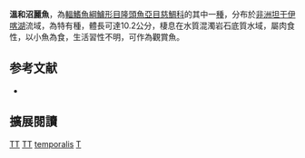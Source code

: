 {{Speciesbox
| name = 溫和沼麗魚
| status = LC
| status_system = IUCN3.1
| image = 
| image_width = 240px
| genus = Telmatochromis
| species = temporalis
| authority = [[Boulenger|Boulenger]], 1898
| synonyms = *''Julidochromis macrolepis''<br /><small>Borodin, 1931</small>
*''Lamprologus macrolepis''<br /><small>Borodin, 1931</small>
*''Telmatochromis lestradei''<br /><small>Poll, 1942</small>
}}

'''溫和沼麗魚'''，為[[輻鰭魚綱|輻鰭魚綱]][[鱸形目|鱸形目]][[隆頭魚亞目|隆頭魚亞目]][[慈鯛科|慈鯛科]]的其中一[[種|種]]，分布於[[非洲|非洲]][[坦干伊喀湖|坦干伊喀湖]]流域，為特有種，體長可達10.2公分，棲息在水質混濁岩石底質水域，屬肉食性，以小魚為食，生活習性不明，可作為觀賞魚。
==参考文献==
*{{FishBase_species|genus=Telmatochromis|species=temporalis|year=2013|month=5}}

== 擴展閱讀 ==
{{refbegin}}
{{wikispecies-inline|Telmatochromis temporalis|溫和沼麗魚}}
{{refend}}
{{Taxonbar|from=Q3316886}}

[[Category:IUCN红色名录无危物种|TT]]
[[Category:觀賞魚|TT]]
[[Category:沼麗魚屬|temporalis]]
[[Category:1898年描述的鱼类|T]]


{{鱸形目小作品}}